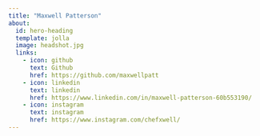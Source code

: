 ```yaml
---
title: "Maxwell Patterson"
about:
  id: hero-heading
  template: jolla
  image: headshot.jpg
  links:
    - icon: github
      text: Github
      href: https://github.com/maxwellpatt
    - icon: linkedin
      text: linkedin
      href: https://www.linkedin.com/in/maxwell-patterson-60b553190/
    - icon: instagram
      text: instagram
      href: https://www.instagram.com/chefxwell/
---
```


### 
